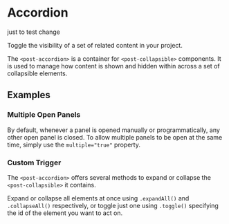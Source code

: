 
<Meta of={accordionStories} />

# Accordion

just to test change

<p className="lead">Toggle the visibility of a set of related content in your project.</p>

The `<post-accordion>` is a container for `<post-collapsible>` components.
It is used to manage how content is shown and hidden within across a set of collapsible elements.

<Canvas sourceState="shown" of={accordionStories.Default} />

<Controls of={accordionStories.Default} />

## Examples

### Multiple Open Panels

By default, whenever a panel is opened manually or programmatically, any other open panel is closed.
To allow multiple panels to be open at the same time, simply use the `multiple="true"` property.

<Canvas of={accordionStories.MultipleOpenPanels} />

### Custom Trigger

The `<post-accordion>` offers several methods to expand or collapse the `<post-collapsible>` it contains.

Expand or collapse all elements at once using `.expandAll()` and `.collapseAll()` respectively,
or toggle just one using `.toggle()` specifying the id of the element you want to act on.

<Source
  code={SampleCustomTrigger}
  language="typescript"
/>
